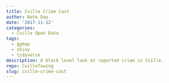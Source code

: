 ```yaml
---
title: Cville Crime Cast
author: Nate Day
date: '2017-11-12'
categories:
  - Cville Open Data
tags:
  - ggmap
  - shiny
  - tidyverse
description: A block level look at reported crime in Cville.
repo: CvilleTowing
slug: cville-crime-cast
---
```


